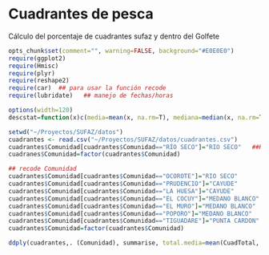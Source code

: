 Cuadrantes de pesca
========================================================

Cálculo del porcentaje de cuadrantes sufaz y dentro del Golfete

```r
opts_chunk$set(comment="", warning=FALSE, background="#E0E0E0")
require(ggplot2)
require(Hmisc)
require(plyr)
require(reshape2)
require(car)  ## para usar la función recode
require(lubridate)   ## manejo de fechas/horas

options(width=120)
descstat=function(x)c(media=mean(x, na.rm=T), mediana=median(x, na.rm=T), mínimo=min(x, na.rm=T), máximo=max(x,na.rm=T), de=sd(x, na.rm=T), cv=100*sd(x, na.rm=T)/mean(x, na.rm=T), n=length(x))   ## función para calcular estadísticos básicos
```

```r
setwd("~/Proyectos/SUFAZ/datos")
cuadrantes <- read.csv("~/Proyectos/SUFAZ/datos/cuadrantes.csv")
cuadrantes$Comunidad[cuadrantes$Comunidad=="RÍO SECO"]="RIO SECO"   ##Hay unos rio seco con acento. Los acomodo
cuadranes$Comunidad=factor(cuadrantes$Comunidad)

## recode Comunidad
cuadrantes$Comunidad[cuadrantes$Comunidad=="OCOROTE"]="RIO SECO"
cuadrantes$Comunidad[cuadrantes$Comunidad=="PRUDENCIO"]="CAYUDE"
cuadrantes$Comunidad[cuadrantes$Comunidad=="LA HUESA"]="CAYUDE"
cuadrantes$Comunidad[cuadrantes$Comunidad=="EL COCUY"]="MEDANO BLANCO"
cuadrantes$Comunidad[cuadrantes$Comunidad=="EL MURO"]="MEDANO BLANCO"
cuadrantes$Comunidad[cuadrantes$Comunidad=="POPORO"]="MEDANO BLANCO"
cuadrantes$Comunidad[cuadrantes$Comunidad=="TIGUADARE"]="PUNTA CARDON"
cuadrantes$Comunidad=factor(cuadrantes$Comunidad)
```

```r
ddply(cuadrantes,. (Comunidad), summarise, total.media=mean(CuadTotal, na.rm=T), total.max=max(CuadTotal, na.rm=T), sufaz.media=mean(100*CuadSufaz/CuadTotal, na.rm=T), golfete.media=mean(100*CuadGolfete/CuadTotal, na.rm=T), afuera.media=mean(100*CuadFuera/CuadTotal, na.rm=T))
```
